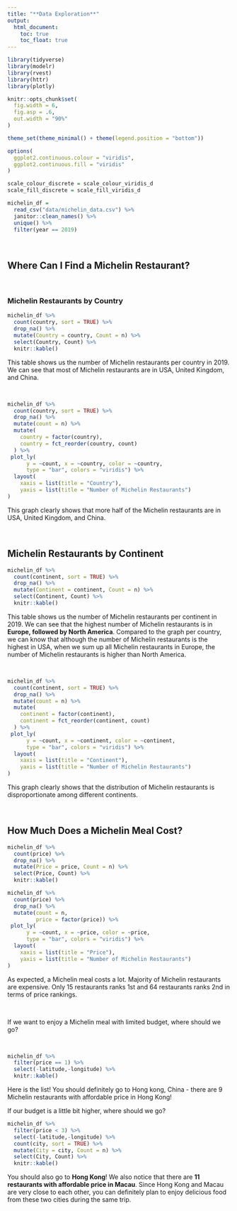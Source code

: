 ```yaml
---
title: "**Data Exploration**"
output: 
  html_document:
    toc: true
    toc_float: true
---
```


```r
library(tidyverse)
library(modelr)
library(rvest)
library(httr)
library(plotly)

knitr::opts_chunk$set(
  fig.width = 6,
  fig.asp = .6,
  out.width = "90%"
)

theme_set(theme_minimal() + theme(legend.position = "bottom"))

options(
  ggplot2.continuous.colour = "viridis",
  ggplot2.continuous.fill = "viridis"
)

scale_colour_discrete = scale_colour_viridis_d
scale_fill_discrete = scale_fill_viridis_d
```


```r
michelin_df = 
  read_csv("data/michelin_data.csv") %>% 
  janitor::clean_names() %>%
  unique() %>%
  filter(year == 2019)
```
&nbsp;

## **Where Can I Find a Michelin Restaurant?**

&nbsp;

### Michelin Restaurants by Country

```r
michelin_df %>%
  count(country, sort = TRUE) %>%
  drop_na() %>%
  mutate(Country = country, Count = n) %>%
  select(Country, Count) %>%
  knitr::kable()
```

This table shows us the number of Michelin restaurants per country in 2019. We can see that most of Michelin restaurants are in USA, United Kingdom, and China.  

&nbsp;

```r
michelin_df %>%
  count(country, sort = TRUE) %>%
  drop_na() %>%
  mutate(count = n) %>%
  mutate(
    country = factor(country),
    country = fct_reorder(country, count)
  ) %>% 
 plot_ly(
      y = ~count, x = ~country, color = ~country,
      type = "bar", colors = "viridis") %>% 
  layout(
    xaxis = list(title = "Country"),
    yaxis = list(title = "Number of Michelin Restaurants")
)
```

This graph clearly shows that more half of the Michelin restaurants are in USA, United Kingdom, and China. 

&nbsp;

## **Michelin Restaurants by Continent**

```r
michelin_df %>%
  count(continent, sort = TRUE) %>%
  drop_na() %>%
  mutate(Continent = continent, Count = n) %>%
  select(Continent, Count) %>%
  knitr::kable()
```

This table shows us the number of Michelin restaurants per continent in 2019. We can see that the highest number of Michelin restaurants is in **Europe, followed by North America**. Compared to the graph per country, we can know that although the number of Michelin restaurants is the highest in USA, when we sum up all Michelin restaurants in Europe, the number of Michelin restaurants is higher than North America.

&nbsp;

```r
michelin_df %>%
  count(continent, sort = TRUE) %>%
  drop_na() %>%
  mutate(count = n) %>%
  mutate(
    continent = factor(continent),
    continent = fct_reorder(continent, count)
  ) %>% 
 plot_ly(
      y = ~count, x = ~continent, color = ~continent,
      type = "bar", colors = "viridis") %>% 
  layout(
    xaxis = list(title = "Continent"),
    yaxis = list(title = "Number of Michelin Restaurants")
)
```

This graph clearly shows that the distribution of Michelin restaurants is disproportionate among different continents. 

&nbsp;

## **How Much Does a Michelin Meal Cost?**

```r
michelin_df %>%
  count(price) %>%
  drop_na() %>%
  mutate(Price = price, Count = n) %>%
  select(Price, Count) %>%
  knitr::kable()

michelin_df %>%
  count(price) %>%
  drop_na() %>%
  mutate(count = n,
         price = factor(price)) %>% 
 plot_ly(
      y = ~count, x = ~price, color = ~price,
      type = "bar", colors = "viridis") %>% 
  layout(
    xaxis = list(title = "Price"),
    yaxis = list(title = "Number of Michelin Restaurants")
)
```

As expected, a Michelin meal costs a lot. Majority of Michelin restaurants are expensive. Only 15 restaurants ranks 1st and 64 restaurants ranks 2nd in terms of price
rankings.

&nbsp;

If we want to enjoy a Michelin meal with limited budget, where should we go?

&nbsp;

```r
michelin_df %>%
  filter(price == 1) %>%
  select(-latitude,-longitude) %>%
  knitr::kable()
```
Here is the list! You should definitely go to Hong kong, China - there are 9 Michelin restaurants with affordable price in Hong Kong!

If our budget is a little bit higher, where should we go?
```r
michelin_df %>%
  filter(price < 3) %>%
  select(-latitude,-longitude) %>%
  count(city, sort = TRUE) %>%
  mutate(City = city, Count = n) %>%
  select(City, Count) %>%
  knitr::kable()
```
You should also go to **Hong Kong**! We also notice that there are **11 restaurants with 
affordable price in Macau**. Since Hong Kong and Macau are very close to each other, 
you can definitely plan to enjoy delicious food from these two cities during the same
trip.

